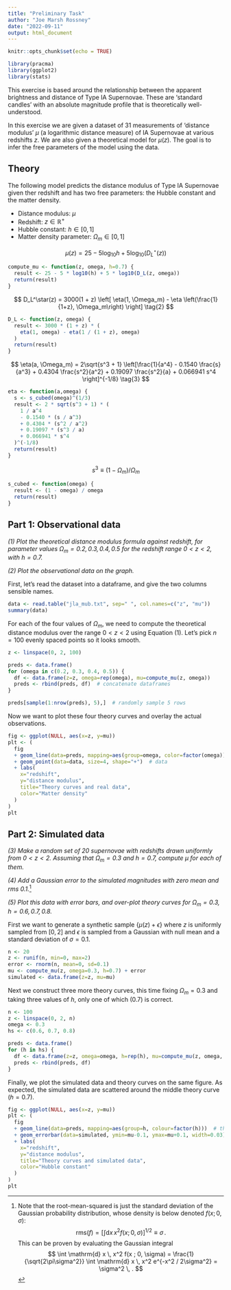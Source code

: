 ```yaml
---
title: "Preliminary Task"
author: "Joe Marsh Rossney"
date: "2022-09-11"
output: html_document
---
```


```r
knitr::opts_chunk$set(echo = TRUE)
```

```r
library(pracma)
library(ggplot2)
library(stats)
```

This exercise is based around the relationship between the apparent brightness and distance of Type IA Supernovae. These are 'standard candles' with an absolute magnitude profile that is theoretically well-understood.

In this exercise we are given a dataset of 31 measurements of 'distance modulus' $\mu$ (a logarithmic distance measure) of IA Supernovae at various redshifts $z$.
We are also given a theoretical model for $\mu(z)$.
The goal is to infer the free parameters of the model using the data.

## Theory

The following model predicts the distance modulus of Type IA Supernovae given ther redshift and has two free parameters: the Hubble constant and the matter density.

* Distance modulus: $\mu$
* Redshift: $z \in \mathbb{R}^+$
* Hubble constant: $h \in [0, 1]$
* Matter density parameter: $\Omega_m \in [0, 1]$

$$
\mu(z) = 25 - 5\log_{10}h + 5\log_{10}(D_L^\star(z))
\tag{1}
$$

```r
compute_mu <- function(z, omega, h=0.7) {
  result <- 25 - 5 * log10(h) + 5 * log10(D_L(z, omega))
  return(result)
}
```

$$
D_L^\star(z) = 3000(1 + z) \left[ \eta(1, \Omega_m) - \eta \left(\frac{1}{1+z}, \Omega_m\right) \right]
\tag{2}
$$

```r
D_L <- function(z, omega) {
  result <- 3000 * (1 + z) * (
    eta(1, omega) - eta(1 / (1 + z), omega)
  )
  return(result)
}
```

$$
\eta(a, \Omega_m) = 2\sqrt{s^3 + 1} \left[\frac{1}{a^4} - 0.1540 \frac{s}{a^3} + 0.4304 \frac{s^2}{a^2} + 0.19097 \frac{s^2}{a} + 0.066941 s^4 \right]^{-1/8}
\tag{3}
$$

```r
eta <- function(a,omega) {
  s <- s_cubed(omega)^(1/3)
  result <- 2 * sqrt(s^3 + 1) * (
    1 / a^4
    - 0.1540 * (s / a^3)
    + 0.4304 * (s^2 / a^2)
    + 0.19097 * (s^3 / a)
    + 0.066941 * s^4
  )^(-1/8)
  return(result)
}
```

$$
s^3 \equiv (1 - \Omega_m) / \Omega_m 
\tag{4}
$$

```r
s_cubed <- function(omega) {
  result <- (1 - omega) / omega
  return(result)
}
```


## Part 1: Observational data

_(1) Plot the theoretical distance modulus formula against redshift, for parameter values $\Omega_m = 0.2, 0.3, 0.4, 0.5$ for the redshift range $0 < z < 2$, with $h=0.7$._

_(2) Plot the observational data on the graph._

First, let's read the dataset into a dataframe, and give the two columns sensible names.
```r
data <- read.table("jla_mub.txt", sep=" ", col.names=c("z", "mu"))
summary(data)
```

For each of the four values of $\Omega_m$, we need to compute the theoretical distance modulus over the range $0 < z < 2$ using Equation (1). Let's pick $n=100$ evenly spaced points so it looks smooth.
```r
z <- linspace(0, 2, 100)

preds <- data.frame()
for (omega in c(0.2, 0.3, 0.4, 0.5)) {
  df <- data.frame(z=z, omega=rep(omega), mu=compute_mu(z, omega))
  preds <- rbind(preds, df)  # concatenate dataframes
}

preds[sample(1:nrow(preds), 5),]  # randomly sample 5 rows
```

Now we want to plot these four theory curves and overlay the actual observations.
```r
fig <- ggplot(NULL, aes(x=z, y=mu))
plt <- (
  fig 
  + geom_line(data=preds, mapping=aes(group=omega, color=factor(omega)))  # theory preds
  + geom_point(data=data, size=4, shape="+")  # data
  + labs(
    x="redshift",
    y="distance modulus",
    title="Theory curves and real data",
    color="Matter density"
  )
)
plt
```


## Part 2: Simulated data

_(3) Make a random set of 20 supernovae with redshifts drawn uniformly from $0 < z < 2$. Assuming that $\Omega_m = 0.3$ and $h = 0.7$, compute $\mu$ for each of them._

_(4) Add a Gaussian error to the simulated magnitudes with zero mean and rms 0.1._^[
Note that the root-mean-squared is just the standard deviation of the Gaussian probability distribution, whose density is below denoted $f(x ; 0, \sigma)$:
$$
\mathrm{rms}(f) = \left[ \int \mathrm{d} x \, x^2 f(x ; 0, \sigma) \right]^{1/2}
\equiv \sigma \, .
$$
This can be proven by evaluating the Gaussian integral
$$
\int \mathrm{d} x \, x^2 f(x ; 0, \sigma)
=  \frac{1}{\sqrt{2\pi\sigma^2}} \int \mathrm{d} x \, x^2 e^{-x^2 / 2\sigma^2}
= \sigma^2 \, .
$$
]

_(5) Plot this data with error bars, and over-plot theory curves for $\Omega_m = 0.3$, $h = 0.6, 0.7, 0.8$._

First we want to generate a synthetic sample $\{\mu(z) + \epsilon\}$ where $z$ is uniformly sampled from $[0, 2]$ and $\epsilon$ is sampled from a Gaussian with null mean and a standard deviation of $\sigma=0.1$.
```r
n <- 20
z <- runif(n, min=0, max=2)
error <- rnorm(n, mean=0, sd=0.1)
mu <- compute_mu(z, omega=0.3, h=0.7) + error
simulated <- data.frame(z=z, mu=mu)
```

Next we construct three more theory curves, this time fixing $\Omega_m=0.3$ and taking three values of $h$, only one of which (0.7) is correct.
```r
n <- 100
z <- linspace(0, 2, n)
omega <- 0.3
hs <- c(0.6, 0.7, 0.8)

preds <- data.frame()
for (h in hs) {
  df <- data.frame(z=z, omega=omega, h=rep(h), mu=compute_mu(z, omega, h))
  preds <- rbind(preds, df)
}
```

Finally, we plot the simulated data and theory curves on the same figure.
As expected, the simulated data are scattered around the middle theory curve ($h=0.7$).
```r
fig <- ggplot(NULL, aes(x=z, y=mu))
plt <- (
  fig 
  + geom_line(data=preds, mapping=aes(group=h, colour=factor(h)))  # theory preds
  + geom_errorbar(data=simulated, ymin=mu-0.1, ymax=mu+0.1, width=0.03)  # data
  + labs(
    x="redshift",
    y="distance modulus",
    title="Theory curves and simulated data",
    color="Hubble constant"
  )
)
plt 
```

